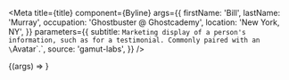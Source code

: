 

<Meta
  title={title}
  component={Byline}
  args={{
    firstName: 'Bill',
    lastName: 'Murray',
    occupation: 'Ghostbuster @ Ghostcademy',
    location: 'New York, NY',
  }}
  parameters={{
    subtitle: `Marketing display of a person's information, such as for a testimonial.
Commonly paired with an \`Avatar\`.`,
    source: 'gamut-labs',
  }}
/>

<Canvas withSource="open">
  <Story name="Byline">{(args) => <Byline {...args} />}</Story>
</Canvas>

<PropsTable story="Byline" />
